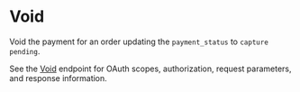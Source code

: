 # Void

 Void the payment for an order updating the `payment_status` to `capture pending`.

 See the [Void](/docs/rest-management/transactions/payment-actions#void) endpoint for OAuth scopes, authorization, request parameters, and response information.
